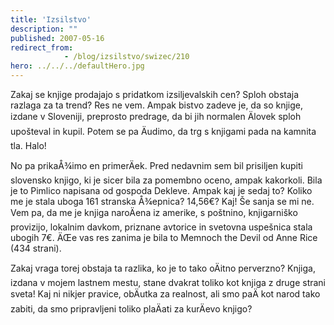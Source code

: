 ```yaml
---
title: 'Izsilstvo'
description: ""
published: 2007-05-16
redirect_from: 
            - /blog/izsilstvo/swizec/210
hero: ../../../defaultHero.jpg
---
```

Zakaj se knjige prodajajo s pridatkom izsiljevalskih cen? Sploh obstaja razlaga za ta trend? Res ne vem. Ampak bistvo zadeve je, da so knjige, izdane v Sloveniji, preprosto predrage, da bi jih normalen Älovek sploh upošteval in kupil. Potem se pa Äudimo, da trg s knjigami pada na kamnita tla. Halo!

No pa prikaÅ¾imo en primerÄek. Pred nedavnim sem bil prisiljen kupiti slovensko knjigo, ki je sicer bila za pomembno oceno, ampak kakorkoli. Bila je to Pimlico napisana od gospoda Dekleve. Ampak kaj je sedaj to? Koliko me je stala uboga 161 stranska Å¾epnica? 14,56€? Kaj! Še sanja se mi ne. Vem pa, da me je knjiga naroÄena iz amerike, s poštnino, knjigarniško provizijo, lokalnim davkom, priznane avtorice in svetovna uspešnica stala ubogih 7€. ÄŒe vas res zanima je bila to Memnoch the Devil od Anne Rice (434 strani).

Zakaj vraga torej obstaja ta razlika, ko je to tako oÄitno perverzno? Knjiga, izdana v mojem lastnem mestu, stane dvakrat toliko kot knjiga z druge strani sveta! Kaj ni nikjer pravice, obÄutka za realnost, ali smo paÄ kot narod tako zabiti, da smo pripravljeni toliko plaÄati za kurÄevo knjigo?